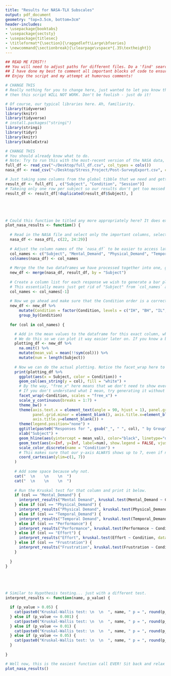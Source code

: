 ```yaml
---
title: "Results for NASA-TLX Subscales" 
output: pdf_document 
geometry: "top=3.5cm, bottom=3cm" 
header-includes: 
- \usepackage{booktabs} 
- \usepackage{sectsty} 
- \usepackage{titlesec} 
- \titleformat*{\section}{\raggedleft\Large\bfseries} 
- \newcommand{\sectionbreak}{\clearpage\vspace*{.35\textheight}} 
--- 
```


```r
## READ ME FIRST!! 
## You will need to adjust paths for different files. Do a 'find' search for the comment with CHANGE THIS to find areas to change. 
## I have done my best to comment all important blocks of code to ensure you know what they do. 
## Enjoy the script and my attempt at humorous comments! 

# CHANGE THIS 
# Really nothing for you to change here, just wanted to let you know that if you didn't run `AllSignals.Rmd` first 
# then this script WILL NOT WORK. Don't be foolish - just do it! 

# Of course, our typical libraries here. Ah, familiarity. 
library(tidyverse) 
library(knitr) 
library(tidyverse) 
# install.packages("stringi") 
library(stringi) 
library(tidyr) 
library(knitr) 
library(kableExtra) 

# CHANGE THIS 
# You should already know what to do. 
# Note: Try to run this with the most-recent version of the NASA data, downloaded off of somewhere on the internet. 
full_df <- read_csv("~/Desktop/full_df.csv", col_types = cols()) 
nasa_df <- read_csv("~/Desktop/Stress_Project/Post-SurveyExport.csv", col_types = cols()) 

# Just taking some columns from the global tibble that we need and getting rid of the rest of them. 
result_df <- full_df[ , c("Subject", "Condition", "Session")] 
# Takeing only one row per subject so our results don't get too messed up here! 
result_df <- result_df[!duplicated(result_df$Subject), ] 





# Could this function be titled any more appropriately here? It does exactly what you think it would! 
plot_nasa_results <- function() { 
  
  # Read in the NASA file and select only the important columns, selected by column index of course! 
  nasa_df <- nasa_df[, c(22, 24:29)] 
  
  # Adjust the column names of the `nasa_df` to be easier to access later on rather than the long question format it comes with. 
  col_names <- c("Subject", "Mental_Demand", "Physical_Demand", "Temporal_Demand", "Performance", "Effort", "Frustration") 
  colnames(nasa_df) <- col_names 
  
  # Merge the the two dataframes we have processed together into one, gloriously informative one. 
  new_df <- merge(nasa_df, result_df, by = "Subject") 
  
  # Create a column list for each response we wish to generate a bar plot for. 
  # This essentially means just get rid of "Subject" from `col_names` above since we obviously would not make a bar plot with that, duh! 
  col_names <- col_names[-1] 
  
  # Now we go ahead and make sure that the Condition order is a correct factor with proper levels indicating this order. 
  new_df <- new_df %>% 
      mutate(Condition = factor(Condition, levels = c("IH", "BH", "IL", "BL"))) %>% 
      group_by(Condition) 
  
  for (col in col_names) { 

    # Add in the mean values to the dataframe for this exact column, which is a string (hence the weird `!!sym()` syntax for it). 
    # We do this so we can plot it way easier later on. If you know a better way, then save me the trouble and take this out! 
    plotting_df <- new_df %>% 
      na.omit() %>% 
      mutate(mean_val = mean(!!sym(col))) %>% 
      mutate(num = length(Subject)) 
    
    # Now we can do the actual plotting. Notice the facet_wrap here to make sure we get a seperate plot for each condition. 
    print(plotting_df %>% 
      ggplot(aes(x = Subject, color = Condition)) + 
      geom_col(aes_string(y = col), fill = "white") + 
      # By the way, "free_x" here means that we don't need to show every subject for every plot when there is nothing there to plot. 
      # If you don't understand what I mean, try generating it without the scales argument and see how bad it is. 
      facet_wrap(~Condition, scales = "free_x") + 
      scale_y_continuous(breaks = 1:7) + 
      theme_bw() + 
      theme(axis.text.x = element_text(angle = 90, hjust = 1), panel.grid.major = element_blank(), 
            panel.grid.minor = element_blank(), axis.title.x=element_blank(), 
            axis.title.y=element_blank()) + 
      theme(legend.position="none") + 
      ggtitle(paste0("Responses for ", gsub("_", " ", col), " by Group")) + 
      xlab("Subject") + 
      geom_hline(aes(yintercept = mean_val), color="black", linetype="dashed") + 
      geom_text(aes(x=Inf, y=Inf, label=num), show.legend = FALSE, vjust = 1.5, hjust = 1.5) + 
      scale_color_discrete(name = "Condition") + 
      # This makes sure that our y-axis ALWAYS shows up to 7, even if no value gets up there for that plot. 
      coord_cartesian(ylim=c(1, 7)) 
    ) 
    
    # Add some space because why not. 
    cat("  \n    \n    \n  ") 
    cat("  \n    \n    \n  ") 
    
    # Run the Kruskal test for that column and print it below. 
    if (col == "Mental_Demand") { 
      interpret_results("Mental Demand", kruskal.test(Mental_Demand ~ Condition, data = new_df)$p.value) 
    } else if (col == "Physical_Demand") { 
      interpret_results("Physical Demand", kruskal.test(Physical_Demand ~ Condition, data = new_df)$p.value) 
    } else if (col == "Temporal_Demand") { 
      interpret_results("Temporal Demand", kruskal.test(Temporal_Demand ~ Condition, data = new_df)$p.value) 
    } else if (col == "Performance") { 
      interpret_results("Performance", kruskal.test(Performance ~ Condition, data = new_df)$p.value) 
    } else if (col == "Effort") { 
      interpret_results("Effort", kruskal.test(Effort ~ Condition, data = new_df)$p.value) 
    } else if (col == "Frustration") { 
      interpret_results("Frustration", kruskal.test(Frustration ~ Condition, data = new_df)$p.value) 
    } 
      
  } 
} 





# Similar to Hypothesis testing... just with a different test. 
interpret_results <- function(name, p_value) { 

  if (p_value > 0.05) { 
    cat(paste0("Kruskal-Wallis test: \n  \n  ", name, " p = ", round(p_value, 4), " > 0.05\n\n")) 
  } else if (p_value <= 0.001) { 
    cat(paste0("Kruskal-Wallis test: \n  \n  ", name, " p = ", round(p_value, 4), " < 0.001  ***\n\n")) 
  } else if (p_value <= 0.01) { 
    cat(paste0("Kruskal-Wallis test: \n  \n  ", name, " p = ", round(p_value, 4), " < 0.01  **\n\n")) 
  } else if (p_value <= 0.05) { 
    cat(paste0("Kruskal-Wallis test: \n  \n  ", name, " p = ", round(p_value, 4), " < 0.05  *\n\n")) 
  } 
  
} 

``` 

\newpage  
```r
# Well now, this is the easiest function call EVER! Sit back and relax - we did it! 
plot_nasa_results() 
``` 
